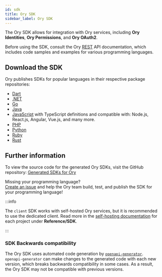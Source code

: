 ```yaml
---
id: sdk
title: Ory SDK
sidebar_label: Ory SDK
---
```


The Ory SDK allows for integration with Ory services, including **Ory Identities**, **Ory Permissions**, and **Ory OAuth2**.

Before using the SDK, consult the Ory [REST](./reference/api.mdx) API documentation, which includes code samples and examples for
various programming languages.

## Download the SDK

Ory publishes SDKs for popular languages in their respective package repositories:

- [Dart](https://pub.dev/packages/ory_client)
- [.NET](https://www.nuget.org/packages/Ory.Client/)
- [Go](https://github.com/ory/client-go)
- [Java](https://search.maven.org/artifact/sh.ory/ory-client)
- [JavaScript](https://www.npmjs.com/package/@ory/client) with TypeScript definitions and compatible with: Node.js, React.js,
  Angular, Vue.js, and many more.
- [PHP](https://packagist.org/packages/ory/client)
- [Python](https://pypi.org/project/ory-client/)
- [Ruby](https://rubygems.org/gems/ory-client)
- [Rust](https://crates.io/crates/ory-client)

## Further information

To view the source code for the generated Ory SDKs, visit the GitHub repository:
[Generated SDKs for Ory](https://github.com/ory/sdk/tree/master/clients/client)

Missing your programming language?  
[Create an issue](https://github.com/ory/sdk/issues) and help the Ory team build, test, and publish the SDK for your programming
language!

:::info

The `client` SDK works with self-hosted Ory services, but it is recommended to use the dedicated client. Read more in the
[self-hosting documentation](https://www.ory.sh/docs/ecosystem/projects) for each project under **Reference/SDK**.

:::

### SDK Backwards compatibility

The Ory SDK uses automated code generation by [`openapi-generator`](https://github.com/OpenAPITools/openapi-generator).
`openapi-generator` can make changes to the generated code with each new version, which breaks backwards compatibility in some
cases. As a result, the Ory SDK may not be compatible with previous versions.
